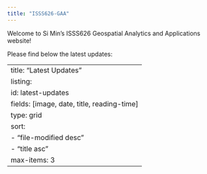 ```yaml
---
title: "ISSS626-GAA"
---
```


Welcome to Si Min's ISSS626 Geospatial Analytics and Applications website!

Please find below the latest updates:

---
title: "Latest Updates"
listing:
  id: latest-updates
  fields: [image, date, title, reading-time]
  type: grid
  sort:
    - "file-modified desc"
    - "title asc"
  max-items: 3
---